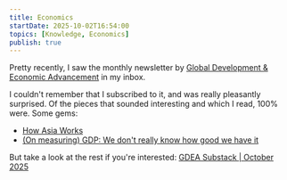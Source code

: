 ```yaml
---
title: Economics
startDate: 2025-10-02T16:54:00
topics: [Knowledge, Economics]
publish: true
---
```


Pretty recently, I saw the monthly newsletter by [Global Development & Economic Advancement](https://gdea.substack.com/) in my inbox.

I couldn't remember that I subscribed to it, and was really pleasantly surprised. Of the pieces that sounded interesting and which I read, 100% were. Some gems:

- [How Asia Works](https://www.tosummarise.com/book-summary-how-asia-works-by-joe-studwell/)
- [(On measuring) GDP: We don't really know how good we have it](https://asteriskmag.com/issues/11/gdp-we-really-don-t-know-how-good-we-have-it)

But take a look at the rest if you're interested: [GDEA Substack \| October 2025](https://gdea.substack.com/p/october-2025)
